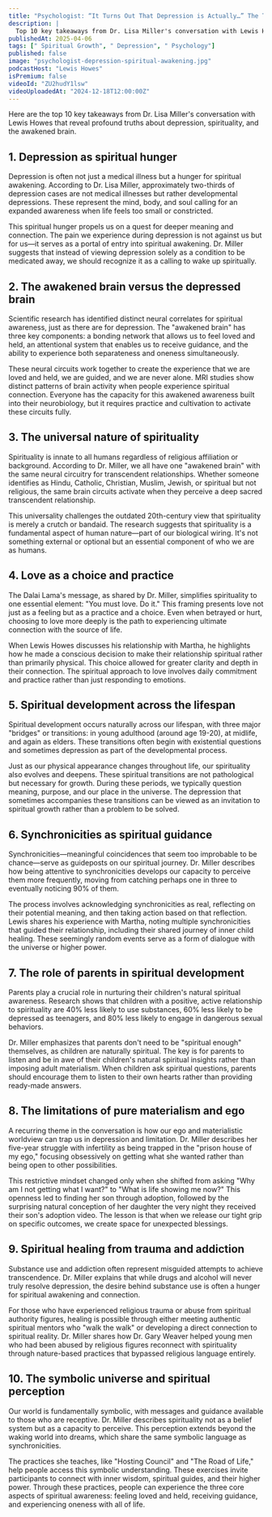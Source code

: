 ```yaml
---
title: "Psychologist: “It Turns Out That Depression is Actually…” The TRUTH We ALL Have to Face!"
description: |
  Top 10 key takeaways from Dr. Lisa Miller's conversation with Lewis Howes that reveal profound truths about depression, spirituality, and the awakened brain.
publishedAt: 2025-04-06
tags: [" Spiritual Growth", " Depression", " Psychology"]
published: false
image: "psychologist-depression-spiritual-awakening.jpg"
podcastHost: "Lewis Howes"
isPremium: false
videoId: "ZU2hudY1lsw"
videoUploadedAt: "2024-12-18T12:00:00Z"
---
```



<PodcastSummaryPageLayout frontmatter={frontmatter}>

Here are the top 10 key takeaways from Dr. Lisa Miller's conversation with Lewis Howes that reveal profound truths about depression, spirituality, and the awakened brain.

## 1. Depression as spiritual hunger

Depression is often not just a medical illness but a hunger for spiritual awakening. According to Dr. Lisa Miller, approximately two-thirds of depression cases are not medical illnesses but rather developmental depressions. These represent the mind, body, and soul calling for an expanded awareness when life feels too small or constricted.

This spiritual hunger propels us on a quest for deeper meaning and connection. The pain we experience during depression is not against us but for us—it serves as a portal of entry into spiritual awakening. Dr. Miller suggests that instead of viewing depression solely as a condition to be medicated away, we should recognize it as a calling to wake up spiritually.

## 2. The awakened brain versus the depressed brain

Scientific research has identified distinct neural correlates for spiritual awareness, just as there are for depression. The "awakened brain" has three key components: a bonding network that allows us to feel loved and held, an attentional system that enables us to receive guidance, and the ability to experience both separateness and oneness simultaneously.

These neural circuits work together to create the experience that we are loved and held, we are guided, and we are never alone. MRI studies show distinct patterns of brain activity when people experience spiritual connection. Everyone has the capacity for this awakened awareness built into their neurobiology, but it requires practice and cultivation to activate these circuits fully.

## 3. The universal nature of spirituality

Spirituality is innate to all humans regardless of religious affiliation or background. According to Dr. Miller, we all have one "awakened brain" with the same neural circuitry for transcendent relationships. Whether someone identifies as Hindu, Catholic, Christian, Muslim, Jewish, or spiritual but not religious, the same brain circuits activate when they perceive a deep sacred transcendent relationship.

This universality challenges the outdated 20th-century view that spirituality is merely a crutch or bandaid. The research suggests that spirituality is a fundamental aspect of human nature—part of our biological wiring. It's not something external or optional but an essential component of who we are as humans.

## 4. Love as a choice and practice

The Dalai Lama's message, as shared by Dr. Miller, simplifies spirituality to one essential element: "You must love. Do it." This framing presents love not just as a feeling but as a practice and a choice. Even when betrayed or hurt, choosing to love more deeply is the path to experiencing ultimate connection with the source of life.

When Lewis Howes discusses his relationship with Martha, he highlights how he made a conscious decision to make their relationship spiritual rather than primarily physical. This choice allowed for greater clarity and depth in their connection. The spiritual approach to love involves daily commitment and practice rather than just responding to emotions.

## 5. Spiritual development across the lifespan

Spiritual development occurs naturally across our lifespan, with three major "bridges" or transitions: in young adulthood (around age 19-20), at midlife, and again as elders. These transitions often begin with existential questions and sometimes depression as part of the developmental process.

Just as our physical appearance changes throughout life, our spirituality also evolves and deepens. These spiritual transitions are not pathological but necessary for growth. During these periods, we typically question meaning, purpose, and our place in the universe. The depression that sometimes accompanies these transitions can be viewed as an invitation to spiritual growth rather than a problem to be solved.

## 6. Synchronicities as spiritual guidance

Synchronicities—meaningful coincidences that seem too improbable to be chance—serve as guideposts on our spiritual journey. Dr. Miller describes how being attentive to synchronicities develops our capacity to perceive them more frequently, moving from catching perhaps one in three to eventually noticing 90% of them.

The process involves acknowledging synchronicities as real, reflecting on their potential meaning, and then taking action based on that reflection. Lewis shares his experience with Martha, noting multiple synchronicities that guided their relationship, including their shared journey of inner child healing. These seemingly random events serve as a form of dialogue with the universe or higher power.

## 7. The role of parents in spiritual development

Parents play a crucial role in nurturing their children's natural spiritual awareness. Research shows that children with a positive, active relationship to spirituality are 40% less likely to use substances, 60% less likely to be depressed as teenagers, and 80% less likely to engage in dangerous sexual behaviors.

Dr. Miller emphasizes that parents don't need to be "spiritual enough" themselves, as children are naturally spiritual. The key is for parents to listen and be in awe of their children's natural spiritual insights rather than imposing adult materialism. When children ask spiritual questions, parents should encourage them to listen to their own hearts rather than providing ready-made answers.

## 8. The limitations of pure materialism and ego

A recurring theme in the conversation is how our ego and materialistic worldview can trap us in depression and limitation. Dr. Miller describes her five-year struggle with infertility as being trapped in the "prison house of my ego," focusing obsessively on getting what she wanted rather than being open to other possibilities.

This restrictive mindset changed only when she shifted from asking "Why am I not getting what I want?" to "What is life showing me now?" This openness led to finding her son through adoption, followed by the surprising natural conception of her daughter the very night they received their son's adoption video. The lesson is that when we release our tight grip on specific outcomes, we create space for unexpected blessings.

## 9. Spiritual healing from trauma and addiction

Substance use and addiction often represent misguided attempts to achieve transcendence. Dr. Miller explains that while drugs and alcohol will never truly resolve depression, the desire behind substance use is often a hunger for spiritual awakening and connection.

For those who have experienced religious trauma or abuse from spiritual authority figures, healing is possible through either meeting authentic spiritual mentors who "walk the walk" or developing a direct connection to spiritual reality. Dr. Miller shares how Dr. Gary Weaver helped young men who had been abused by religious figures reconnect with spirituality through nature-based practices that bypassed religious language entirely.

## 10. The symbolic universe and spiritual perception

Our world is fundamentally symbolic, with messages and guidance available to those who are receptive. Dr. Miller describes spirituality not as a belief system but as a capacity to perceive. This perception extends beyond the waking world into dreams, which share the same symbolic language as synchronicities.

The practices she teaches, like "Hosting Council" and "The Road of Life," help people access this symbolic understanding. These exercises invite participants to connect with inner wisdom, spiritual guides, and their higher power. Through these practices, people can experience the three core aspects of spiritual awareness: feeling loved and held, receiving guidance, and experiencing oneness with all of life.

</PodcastSummaryPageLayout>
